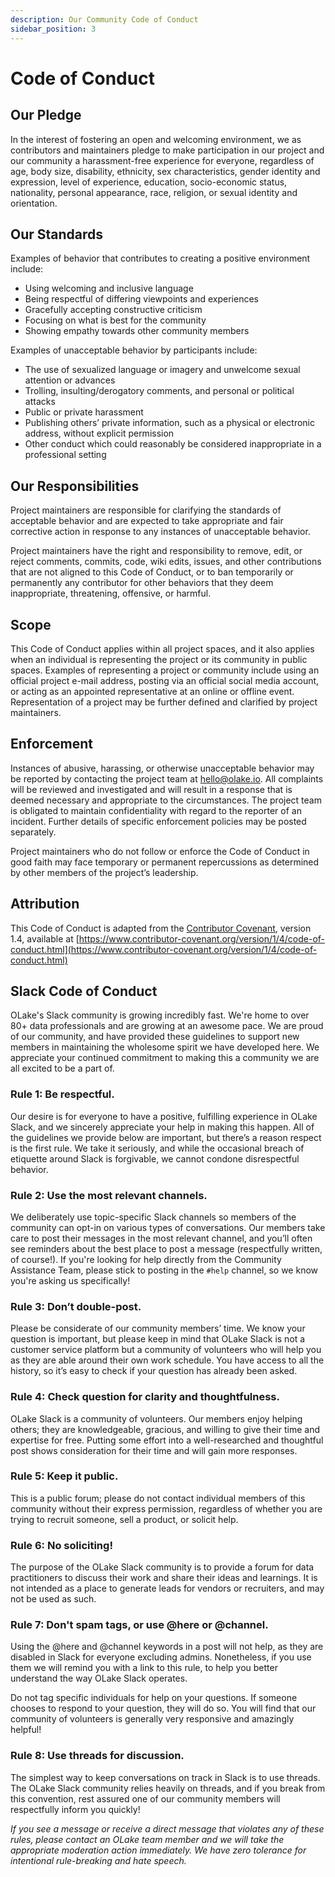 ```yaml
---
description: Our Community Code of Conduct
sidebar_position: 3
---
```


# Code of Conduct

## Our Pledge

In the interest of fostering an open and welcoming environment, we as contributors and maintainers pledge to make participation in our project and our community a harassment-free experience for everyone, regardless of age, body size, disability, ethnicity, sex characteristics, gender identity and expression, level of experience, education, socio-economic status, nationality, personal appearance, race, religion, or sexual identity and orientation.

## Our Standards

Examples of behavior that contributes to creating a positive environment include:

- Using welcoming and inclusive language
- Being respectful of differing viewpoints and experiences
- Gracefully accepting constructive criticism
- Focusing on what is best for the community
- Showing empathy towards other community members

Examples of unacceptable behavior by participants include:

- The use of sexualized language or imagery and unwelcome sexual attention or advances
- Trolling, insulting/derogatory comments, and personal or political attacks
- Public or private harassment
- Publishing others’ private information, such as a physical or electronic address, without explicit permission
- Other conduct which could reasonably be considered inappropriate in a professional setting

## Our Responsibilities

Project maintainers are responsible for clarifying the standards of acceptable behavior and are expected to take appropriate and fair corrective action in response to any instances of unacceptable behavior.

Project maintainers have the right and responsibility to remove, edit, or reject comments, commits, code, wiki edits, issues, and other contributions that are not aligned to this Code of Conduct, or to ban temporarily or permanently any contributor for other behaviors that they deem inappropriate, threatening, offensive, or harmful.

## Scope

This Code of Conduct applies within all project spaces, and it also applies when an individual is representing the project or its community in public spaces. Examples of representing a project or community include using an official project e-mail address, posting via an official social media account, or acting as an appointed representative at an online or offline event. Representation of a project may be further defined and clarified by project maintainers.

## Enforcement

Instances of abusive, harassing, or otherwise unacceptable behavior may be reported by contacting the project team at [hello@olake.io](mailto:hello@olake.io). All complaints will be reviewed and investigated and will result in a response that is deemed necessary and appropriate to the circumstances. The project team is obligated to maintain confidentiality with regard to the reporter of an incident. Further details of specific enforcement policies may be posted separately.

Project maintainers who do not follow or enforce the Code of Conduct in good faith may face temporary or permanent repercussions as determined by other members of the project’s leadership.

## Attribution

This Code of Conduct is adapted from the [Contributor Covenant](https://www.contributor-covenant.org/), version 1.4, available at [https://www.contributor-covenant.org/version/1/4/code-of-conduct.html](https://www.contributor-covenant.org/version/1/4/code-of-conduct.html)

## Slack Code of Conduct

OLake's Slack community is growing incredibly fast. We're home to over 80+ data professionals and are growing at an awesome pace. We are proud of our community, and have provided these guidelines to support new members in maintaining the wholesome spirit we have developed here. We appreciate your continued commitment to making this a community we are all excited to be a part of.

### Rule 1: Be respectful.

Our desire is for everyone to have a positive, fulfilling experience in OLake Slack, and we sincerely appreciate your help in making this happen.
All of the guidelines we provide below are important, but there’s a reason respect is the first rule. We take it seriously, and while the occasional breach of etiquette around Slack is forgivable, we cannot condone disrespectful behavior.

### Rule 2: Use the most relevant channels.

We deliberately use topic-specific Slack channels so members of the community can opt-in on various types of conversations. Our members take care to post their messages in the most relevant channel, and you’ll often see reminders about the best place to post a message (respectfully written, of course!). If you're looking for help directly from the Community Assistance Team, please stick to posting in the `#help` channel, so we know you're asking us specifically!

### Rule 3: Don’t double-post.

Please be considerate of our community members’ time. We know your question is important, but please keep in mind that OLake Slack is not a customer service platform but a community of volunteers who will help you as they are able around their own work schedule. You have access to all the history, so it’s easy to check if your question has already been asked.

### Rule 4: Check question for clarity and thoughtfulness.

OLake Slack is a community of volunteers. Our members enjoy helping others; they are knowledgeable, gracious, and willing to give their time and expertise for free. Putting some effort into a well-researched and thoughtful post shows consideration for their time and will gain more responses.

### Rule 5: Keep it public.

This is a public forum; please do not contact individual members of this community without their express permission, regardless of whether you are trying to recruit someone, sell a product, or solicit help.

### Rule 6: No soliciting!

The purpose of the OLake Slack community is to provide a forum for data practitioners to discuss their work and share their ideas and learnings. It is not intended as a place to generate leads for vendors or recruiters, and may not be used as such.

### Rule 7: Don't spam tags, or use @here or @channel.

Using the @here and @channel keywords in a post will not help, as they are disabled in Slack for everyone excluding admins. Nonetheless, if you use them we will remind you with a link to this rule, to help you better understand the way OLake Slack operates.

Do not tag specific individuals for help on your questions. If someone chooses to respond to your question, they will do so. You will find that our community of volunteers is generally very responsive and amazingly helpful!

### Rule 8: Use threads for discussion.

The simplest way to keep conversations on track in Slack is to use threads. The OLake Slack community relies heavily on threads, and if you break from this convention, rest assured one of our community members will respectfully inform you quickly!

_If you see a message or receive a direct message that violates any of these rules, please contact an OLake team member and we will take the appropriate moderation action immediately. We have zero tolerance for intentional rule-breaking and hate speech._